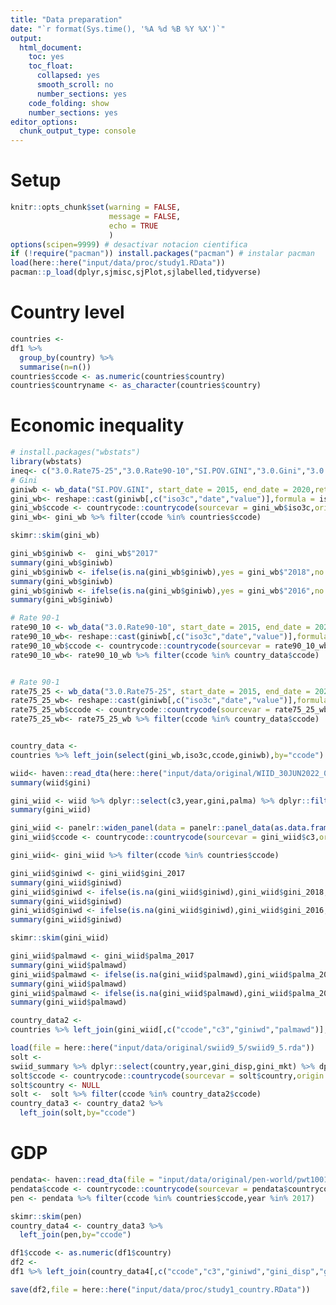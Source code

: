 ```yaml
---
title: "Data preparation"
date: "`r format(Sys.time(), '%A %d %B %Y %X')`"
output: 
  html_document: 
    toc: yes
    toc_float:
      collapsed: yes
      smooth_scroll: no
      number_sections: yes
    code_folding: show  
    number_sections: yes
editor_options: 
  chunk_output_type: console
---
```


# Setup

```r
knitr::opts_chunk$set(warning = FALSE, 
                      message = FALSE, 
                      echo = TRUE 
                      )
options(scipen=9999) # desactivar notacion cientifica
if (!require("pacman")) install.packages("pacman") # instalar pacman
load(here::here("input/data/proc/study1.RData"))
pacman::p_load(dplyr,sjmisc,sjPlot,sjlabelled,tidyverse)
```

# Country level

```r
countries <- 
df1 %>% 
  group_by(country) %>% 
  summarise(n=n())
countries$ccode <- as.numeric(countries$country)
countries$countryname <- as_character(countries$country)
```


# Economic inequality

```r
# install.packages("wbstats")
library(wbstats)
ineq<- c("3.0.Rate75-25","3.0.Rate90-10","SI.POV.GINI","3.0.Gini","3.0.Gini_nozero")
# Gini
giniwb <- wb_data("SI.POV.GINI", start_date = 2015, end_date = 2020,return_wide = F)
gini_wb<- reshape::cast(giniwb[,c("iso3c","date","value")],formula = iso3c ~ date,value = "value")
gini_wb$ccode <- countrycode::countrycode(sourcevar = gini_wb$iso3c,origin = "iso3c",destination = "iso3n")
gini_wb<- gini_wb %>% filter(ccode %in% countries$ccode)

skimr::skim(gini_wb)

gini_wb$giniwb <-  gini_wb$"2017"
summary(gini_wb$giniwb)
gini_wb$giniwb <- ifelse(is.na(gini_wb$giniwb),yes = gini_wb$"2018",no = gini_wb$giniwb)
summary(gini_wb$giniwb)
gini_wb$giniwb <- ifelse(is.na(gini_wb$giniwb),yes = gini_wb$"2016",no = gini_wb$giniwb)
summary(gini_wb$giniwb)

# Rate 90-1
rate90_10 <- wb_data("3.0.Rate90-10", start_date = 2015, end_date = 2020,return_wide = F)
rate90_10_wb<- reshape::cast(giniwb[,c("iso3c","date","value")],formula = iso3c ~ date,value = "value")
rate90_10_wb$ccode <- countrycode::countrycode(sourcevar = rate90_10_wb$iso3c,origin = "iso3c",destination = "iso3n")
rate90_10_wb<- rate90_10_wb %>% filter(ccode %in% country_data$ccode)


# Rate 90-1
rate75_25 <- wb_data("3.0.Rate75-25", start_date = 2015, end_date = 2020,return_wide = F)
rate75_25_wb<- reshape::cast(giniwb[,c("iso3c","date","value")],formula = iso3c ~ date,value = "value")
rate75_25_wb$ccode <- countrycode::countrycode(sourcevar = rate75_25_wb$iso3c,origin = "iso3c",destination = "iso3n")
rate75_25_wb<- rate75_25_wb %>% filter(ccode %in% country_data$ccode)


country_data <- 
countries %>% left_join(select(gini_wb,iso3c,ccode,giniwb),by="ccode")
```

```r
wiid<- haven::read_dta(here::here("input/data/original/WIID_30JUN2022_0/WIID_30JUN2022_0.dta"))
summary(wiid$gini)

gini_wiid <- wiid %>% dplyr::select(c3,year,gini,palma) %>% dplyr::filter(year %in% c(2014:2019))
summary(gini_wiid)

gini_wiid <- panelr::widen_panel(data = panelr::panel_data(as.data.frame(gini_wiid), id = c3 , wave = year))
gini_wiid$ccode <- countrycode::countrycode(sourcevar = gini_wiid$c3,origin = "iso3c",destination = "iso3n")

gini_wiid<- gini_wiid %>% filter(ccode %in% countries$ccode)

gini_wiid$giniwd <- gini_wiid$gini_2017
summary(gini_wiid$giniwd)
gini_wiid$giniwd <- ifelse(is.na(gini_wiid$giniwd),gini_wiid$gini_2018,no = gini_wiid$giniwd)
summary(gini_wiid$giniwd)
gini_wiid$giniwd <- ifelse(is.na(gini_wiid$giniwd),gini_wiid$gini_2016,no = gini_wiid$giniwd)
summary(gini_wiid$giniwd)

skimr::skim(gini_wiid)

gini_wiid$palmawd <- gini_wiid$palma_2017
summary(gini_wiid$palmawd)
gini_wiid$palmawd <- ifelse(is.na(gini_wiid$palmawd),gini_wiid$palma_2018,no = gini_wiid$palmawd)
summary(gini_wiid$palmawd)
gini_wiid$palmawd <- ifelse(is.na(gini_wiid$palmawd),gini_wiid$palma_2016,no = gini_wiid$palmawd)
summary(gini_wiid$palmawd)

country_data2 <- 
countries %>% left_join(gini_wiid[,c("ccode","c3","giniwd","palmawd")],by="ccode")
```

```r
load(file = here::here("input/data/original/swiid9_5/swiid9_5.rda"))
solt <- 
swiid_summary %>% dplyr::select(country,year,gini_disp,gini_mkt) %>% dplyr::filter(year %in% c(2016))
solt$ccode <- countrycode::countrycode(sourcevar = solt$country,origin = "country.name",destination = "iso3n")
solt$country <- NULL
solt <-  solt %>% filter(ccode %in% country_data2$ccode)
country_data3 <- country_data2 %>% 
  left_join(solt,by="ccode")
```

# GDP

```r
pendata<- haven::read_dta(file = "input/data/original/pen-world/pwt1001.dta")
pendata$ccode <- countrycode::countrycode(sourcevar = pendata$countrycode,origin = "iso3c",destination = "iso3n")
pen <- pendata %>% filter(ccode %in% countries$ccode,year %in% 2017) 

skimr::skim(pen)
country_data4 <- country_data3 %>% 
  left_join(pen,by="ccode")
```

```r
df1$ccode <- as.numeric(df1$country)
df2 <- 
df1 %>% left_join(country_data4[,c("ccode","c3","giniwd","gini_disp","gini_mkt","palmawd","rgdpna")],by = "ccode")
```

```r
save(df2,file = here::here("input/data/proc/study1_country.RData"))
```
